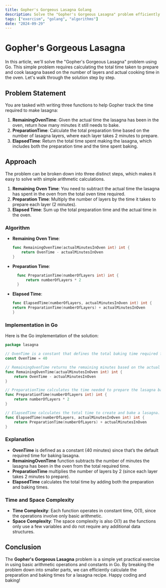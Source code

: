 ```yaml
---
title: Gopher's Gorgeous Lasagna Golang
description: Solve the "Gopher's Gorgeous Lasagna" problem efficiently using linked lists in Go.
tags: ["exercism", "golang", "algorithms"]
date: "2024-09-29"
---
```


# Gopher's Gorgeous Lasagna

In this article, we'll solve the "Gopher's Gorgeous Lasagna" problem using Go. This simple problem requires calculating the total time taken to prepare and cook lasagna based on the number of layers and actual cooking time in the oven. Let's walk through the solution step by step.

## Problem Statement

You are tasked with writing three functions to help Gopher track the time required to make lasagna:

1. **RemainingOvenTime**: Given the actual time the lasagna has been in the oven, return how many minutes it still needs to bake.
2. **PreparationTime**: Calculate the total preparation time based on the number of lasagna layers, where each layer takes 2 minutes to prepare.
3. **ElapsedTime**: Return the total time spent making the lasagna, which includes both the preparation time and the time spent baking.

## Approach

The problem can be broken down into three distinct steps, which makes it easy to solve with simple arithmetic calculations.

1. **Remaining Oven Time**: You need to subtract the actual time the lasagna has spent in the oven from the total oven time required.
2. **Preparation Time**: Multiply the number of layers by the time it takes to prepare each layer (2 minutes).
3. **Elapsed Time**: Sum up the total preparation time and the actual time in the oven.

### Algorithm

- **Remaining Oven Time**:
  ```go
  func RemainingOvenTime(actualMinutesInOven int) int {
      return OvenTime - actualMinutesInOven
  }
  ```
- **Preparation Time**:

  ```go
    func PreparationTime(numberOfLayers int) int {
        return numberOfLayers * 2
    }
  ```

- **Elapsed Time**:

  ```go
  func ElapsedTime(numberOfLayers, actualMinutesInOven int) int {
  return PreparationTime(numberOfLayers) + actualMinutesInOven
  }

  ```

### Implementation in Go

Here is the Go implementation of the solution:

```go
package lasagna

// OvenTime is a constant that defines the total baking time required for lasagna
const OvenTime = 40

// RemainingOvenTime returns the remaining minutes based on the actual time already spent in the oven.
func RemainingOvenTime(actualMinutesInOven int) int {
	return OvenTime - actualMinutesInOven
}

// PreparationTime calculates the time needed to prepare the lasagna based on the number of layers.
func PreparationTime(numberOfLayers int) int {
	return numberOfLayers * 2
}

// ElapsedTime calculates the total time to create and bake a lasagna.
func ElapsedTime(numberOfLayers, actualMinutesInOven int) int {
	return PreparationTime(numberOfLayers) + actualMinutesInOven
}
```

### Explanation

  - **OvenTime** is defined as a constant (40 minutes) since that’s the default required time for baking lasagna.
  - **RemainingOvenTime** function subtracts the number of minutes the lasagna has been in the oven from the total required time.
  - **PreparationTime** multiplies the number of layers by 2 (since each layer takes 2 minutes to prepare).
  - **ElapsedTime** calculates the total time by adding both the preparation and baking times.

### Time and Space Complexity

  - **Time Complexity**: Each function operates in constant time, O(1), since the operations involve only basic arithmetic.
  - **Space Complexity**: The space complexity is also O(1) as the functions only use a few variables and do not require any additional data structures.

## Conclusion
The **Gopher's Gorgeous Lasagna** problem is a simple yet practical exercise in using basic arithmetic operations and constants in Go. By breaking the problem down into smaller parts, we can efficiently calculate the preparation and baking times for a lasagna recipe. Happy coding and baking!
